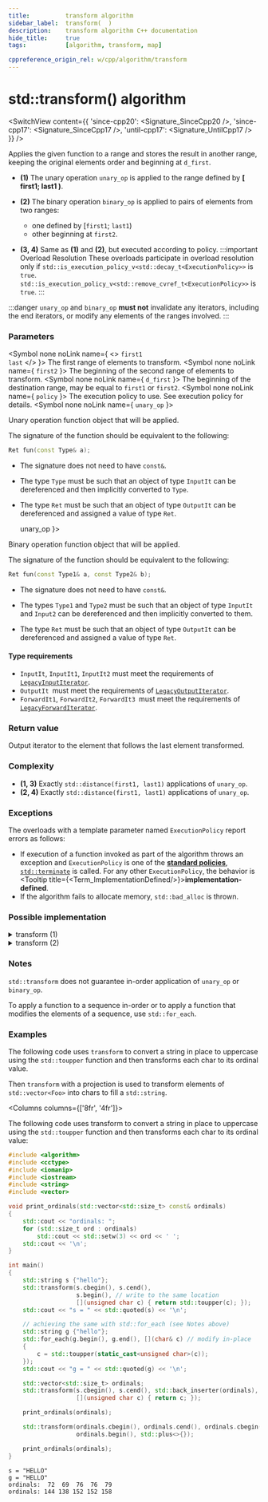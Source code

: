 ```yaml
---
title:			transform algorithm
sidebar_label:	transform(  )
description:	transform algorithm C++ documentation
hide_title:		true
tags:			[algorithm, transform, map]

cppreference_origin_rel: w/cpp/algorithm/transform
---
```



<!-- Terms -->


<!----------------- Codes ---------------------->


# std::transform() algorithm

<SwitchView content={{
	'since-cpp20': <Signature_SinceCpp20 />,
	'since-cpp17': <Signature_SinceCpp17 />,
	'until-cpp17': <Signature_UntilCpp17 />
}} />

Applies the given function to a range and stores the result in another range, keeping the original elements order and beginning at `d_first`.

- **(1)** The unary operation `unary_op` is applied to the range defined by **[ first1; last1 )**.

- **(2)** The binary operation `binary_op` is applied to pairs of elements from two ranges:
	- one defined by [`first1`; `last1`)
	- other beginning at `first2`.

- **(3, 4)** Same as **(1)** and **(2)**, but executed according to policy.
	:::important Overload Resolution
	These overloads participate in overload resolution only if
	<Until v='cpp20'> <code>std::is_execution_policy_v&lt;std::decay_t&lt;ExecutionPolicy&gt;&gt;</code> is <code>true</code>. </Until>
	<Since v='cpp20'> <code>std::is_execution_policy_v&lt;std::remove_cvref_t&lt;ExecutionPolicy&gt;&gt;</code> is <code>true</code>. </Since>
	:::

:::danger
`unary_op` and `binary_op` **must not** invalidate any iterators, including the end iterators, or modify any elements of the ranges involved.
:::

### Parameters

<SymbolTable>

  <Symbol none noLink name={ <> <code>first1</code> <br/> <code>last</code> </> }>
    The first range of elements to transform.
  </Symbol>
  <Symbol none noLink name={ <code>first2</code> }>
    The beginning of the second range of elements to transform.
  </Symbol>
  <Symbol none noLink name={ <code>d_first</code> }>
    The beginning of the destination range, may be equal to <code>first1</code> or <code>first2</code>.
  </Symbol>
  <Symbol none noLink name={ <code>policy</code> }>
    The execution policy to use. See execution policy for details.
  </Symbol>
  <Symbol none noLink name={ <code>unary_op</code> }>

Unary operation function object that will be applied.

The signature of the function should be equivalent to the following:
```cpp
Ret fun(const Type& a);
```
- The signature does not need to have `const&`.
- The type `Type` must be such that an object of type `InputIt` can be dereferenced and then implicitly converted to `Type`.
- The type `Ret` must be such that an object of type `OutputIt` can be dereferenced and assigned a value of type `Ret`.


  </Symbol>
  <Symbol none noLink name={ <code>unary_op</code> }>

Binary operation function object that will be applied.

The signature of the function should be equivalent to the following:
```cpp
Ret fun(const Type1& a, const Type2& b);
```
- The signature does not need to have `const&`.
- The types `Type1` and `Type2` must be such that an object of type `InputIt` and `Input2` can be dereferenced and then implicitly converted to them.
- The type `Ret` must be such that an object of type `OutputIt` can be dereferenced and assigned a value of type `Ret`.


  </Symbol>

</SymbolTable>

#### Type requirements

- `InputIt`, `InputIt1`, `InputIt2` must meet the requirements of [`LegacyInputIterator`](/docs/named_req/LegacyInputIterator).
- `OutputIt `must meet the requirements of [`LegacyOutputIterator`](/docs/named_req/LegacyOutputIterator).
- `ForwardIt1`, `ForwardIt2`, `ForwardIt3 `must meet the requirements of [`LegacyForwardIterator`](/docs/named_req/LegacyForwardIterator).

### Return value

Output iterator to the element that follows the last element transformed.

### Complexity

- **(1, 3)** Exactly `std::distance(first1, last1)` applications of `unary_op`.
- **(2, 4)** Exactly `std::distance(first1, last1)` applications of `unary_op`.

### Exceptions

The overloads with a template parameter named `ExecutionPolicy` report errors as follows:
- If execution of a function invoked as part of the algorithm throws an exception and `ExecutionPolicy` is one of the [**standard policies**](#), [`std::terminate`](#) is called.
	For any other `ExecutionPolicy`, the behavior is <Tooltip title={<Term_ImplementationDefined/>}>**implementation-defined**</Tooltip>.
- If the algorithm fails to allocate memory, `std::bad_alloc` is thrown.

### Possible implementation

<details>
<summary>transform (1)</summary>

```cpp
template< class InputIt, class OutputIt, class UnaryOperation >
OutputIt transform( InputIt first1, InputIt last1, OutputIt d_first, UnaryOperation unary_op )
{
	while (first1 != last1)
		*d_first++ = unary_op(*first1++);

	return d_first;
}
```

</details>

<details>
<summary>transform (2)</summary>

```cpp
template< class InputIt1, class InputIt2, class OutputIt, class BinaryOperation >
OutputIt transform(InputIt1 first1, InputIt1 last1,
		InputIt2 first2, OutputIt d_first,
		BinaryOperation binary_op)
{
	while (first1 != last1)
		*d_first++ = binary_op(*first1++, *first2++);

	return d_first;
}
```

</details>

### Notes

`std::transform` does not guarantee in-order application of `unary_op` or `binary_op`.

To apply a function to a sequence in-order or to apply a function that modifies the elements of a sequence, use `std::for_each`.

### Examples

The following code uses `transform` to convert a string in place to uppercase using the `std::toupper` function and then transforms each char to its ordinal value.

Then `transform` with a projection is used to transform elements of `std::vector<Foo>` into chars to fill a `std::string`.

<Columns columns={['8fr', '4fr']}>
<div>

The following code uses transform to convert a string in place to uppercase using the `std::toupper` function and then transforms each char to its ordinal value:

```cpp title='Main.cpp' showLineNumbers
#include <algorithm>
#include <cctype>
#include <iomanip>
#include <iostream>
#include <string>
#include <vector>

void print_ordinals(std::vector<std::size_t> const& ordinals)
{
    std::cout << "ordinals: ";
    for (std::size_t ord : ordinals)
        std::cout << std::setw(3) << ord << ' ';
    std::cout << '\n';
}

int main()
{
    std::string s {"hello"};
    std::transform(s.cbegin(), s.cend(),
                   s.begin(), // write to the same location
                   [](unsigned char c) { return std::toupper(c); });
    std::cout << "s = " << std::quoted(s) << '\n';

    // achieving the same with std::for_each (see Notes above)
    std::string g {"hello"};
    std::for_each(g.begin(), g.end(), [](char& c) // modify in-place
    {
        c = std::toupper(static_cast<unsigned char>(c));
    });
    std::cout << "g = " << std::quoted(g) << '\n';

    std::vector<std::size_t> ordinals;
    std::transform(s.cbegin(), s.cend(), std::back_inserter(ordinals),
                   [](unsigned char c) { return c; });

    print_ordinals(ordinals);

    std::transform(ordinals.cbegin(), ordinals.cend(), ordinals.cbegin(),
                   ordinals.begin(), std::plus<>{});

    print_ordinals(ordinals);
}
```

</div>
<div>

```plaintext title="Output"
s = "HELLO"
g = "HELLO"
ordinals:  72  69  76  76  79 
ordinals: 144 138 152 152 158
```

</div>
</Columns>
